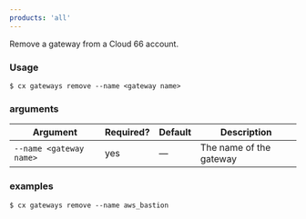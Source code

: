 ```yaml
---
products: 'all'
---
```


Remove a gateway from a Cloud 66 account.

### Usage

```shell
$ cx gateways remove --name <gateway name>
```

### arguments

| Argument | Required? | Default | Description |
|  ---  |  ---  |  ---  |  ---  |
| `--name <gateway name>` | yes | — | The name of the gateway |

### examples

```shell
$ cx gateways remove --name aws_bastion
```

